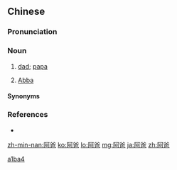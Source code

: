 ==Chinese==
{{zh-forms}}

===Pronunciation===
{{zh-pron
|m=ābà
|c=aa3 baa1-4,aa3 baa1
|c_note=aa3 baa1 - esp. for "Abba"
|h=pfs=â-pâ
|mn=lk,kh:a-pah/sx,tp,yl,tn:a-pa/lk,mg:a-pâ
|cat=n
}}

===Noun===
{{zh-noun}}

# {{lb|zh|regional}} [[dad]]; [[papa]]
#: {{zh-x|小 ^剛 的 阿爸 是 全 寨子{zi} 的 山歌 王。|Little Gang's father is the king of folk singing in his village.}}
# {{lb|zh|Christianity}} [[Abba]]

====Synonyms====
{{zh-dial|爸爸}}

===References===
* {{thcwd|4574}}

[[Category:zh:Family|a1ba4]]

[[zh-min-nan:阿爸]]
[[ko:阿爸]]
[[lo:阿爸]]
[[mg:阿爸]]
[[ja:阿爸]]
[[zh:阿爸]]